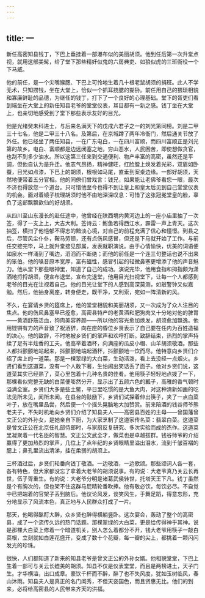 ```yaml
---
---
---
```

title: 一
---




新任高密知县钱丁，下巴上垂挂着一部瀑布似的美丽胡须。他到任后第一次升堂点视，就用这部美髯，给了堂下那些精奸似鬼的六房典吏、如狼似虎的三班衙役一个下马威。

他的前任，是一个尖嘴猴腮、下巴上可怜地生着几十根老鼠胡须的捐班。此人不学无术，只知捞钱，坐在大堂上，恰似一个抓耳挠腮的猢狲。前任用自己的猥琐相貌和寡廉鲜耻的品德，为继任的钱丁，打下了一个良好的心理基础。堂下的胥吏们看到端坐在大堂上的新任知县老爷的堂堂仪表，耳目都有一新之感。钱丁坐在大堂上，也亲切地感受到了堂下那些表示友好的目光。

他是光绪癸未科进士，与后来名满天下的戊戌六君子之一的刘光第同榜。刘是二甲三十七名，他是二甲三十八名。及第后，在京城蹲了两年冷衙门，然后通关节放了外任。他已经坐了两任知县，一在广东电白，一在四川富顺，而四川富顺正是刘光第的故乡。电白、富顺都是边远闭塞之地，穷山恶水，人民困苦，即使想做贪官，也刮不到多少油水。所以这第三任来到交通便利、物产丰富的高密，虽然还是平调，但他自认为是升迁。他志气昂扬，精神健旺，红脸膛上焕发着光彩，双眉如卧蚕，目光如点漆，下巴上的胡须，根根如马尾，直垂到案桌边缘。一部好胡须，天然地便带着五分官相。他的同僚们曾戏言：钱兄，如果能让老佛爷看您一眼，最次不济也得放您一个道台。只可惜他至今也得不到让皇上和皇太后见到自己堂堂仪表的机会。面对着镜子梳理胡须时他不由地深深叹息：可惜了这张冠冕堂皇的脸，辜负了这部飘飘欲仙的好胡须。

从四川至山东漫长的赴任途中，他曾经在陕西境内黄河边上的一座小庙里抽了一次签，得了一支上上，大吉大利。签诗云：鲋鱼若得西江水，霹雷一声上青天。这次抽签，横扫了他悒郁不得志的黯淡心境，对自己的前程充满了信心和憧憬。到县之后，尽管风尘仆仆，鞍马劳顿，还有点伤风感冒，但还是下马就开始了工作。与前任交接完毕，马上就升堂接见部属，发表就职演说。由于心情愉快，优美的词语便如泉水一样涌到了嘴边，滔滔而不断绝；而他的前任是一个连三句整话也说不出来的笨伯。他的嗓音原本宽厚，富有磁性，感冒引起的轻微鼻塞更增添了他的声音魅力。他从堂下那些眼神里，知道了自己的成功。演说完毕，他用食指和拇指颇为潇洒地捋捋胡须，便宣布退堂。宣布完退堂，他用目光扫视堂下，让每一个人都感到老爷的目光在注视着自己。他的目光让堂下的人感到高深莫测，如敲警钟又似嘉勉。然后，他抽身离座，转身便走，既干净，又利索，宛如一阵清新的风。

不久，在宴请乡贤的筵席上，他的堂堂相貌和美丽胡须，又一次成为了众人注目的焦点。他的伤风鼻塞早已痊愈，高密县特产的老黄酒和肥狗肉又十分地对他的脾胃——黄酒舒筋活血，狗肉美容养颜——所以他的容光愈加焕发，胡须愈加飘逸。他用铿锵有力的声音致了祝酒辞，向在座的昏位乡贤表示了自己要在任内为百姓造福的决心。他的致辞，不时地被乡贤们的掌声和欢呼打断。致辞结束，热烈的掌声持续了足有半炷香的工夫。他高举着酒杯，向满座的瓜皮小帽、山羊胡须敬酒。那些人都抖颤颤地站起来，抖颤颤地端起酒杯，抖颤颤地一饮而尽。他特意向乡贤们介绍了席上的一道菜。那是一棵翠绿的大白菜，生动活泼，看上去没经一点烟火。乡贤们看到这道菜，没有一个人敢下著，生怕闹出笑话丢了面子。他对乡贤们说，这道菜其实已经熟了，菜心里包着十几种名贵的佳肴。他用筷子轻轻地点拨了一下，那棵看似完整无缺的白菜便嘭然分开，显示出了五颜六色的瓤子，高雅的香气顿时溢满全室。乡贤们大多是些土鳖，平日里吃惯的是大鱼大肉，对这种清新如画的吃法见所未见，闻所未闻。在县台的鼓励下，乡贤们试探着伸出筷子，夹了一点白菜叶子，放在嘴里品尝，然后便一个个摇头晃脑地大加赞赏。前来陪酒的钱谷师爷熊老夫子，不失时机地向乡贤们介绍了知县夫人——高密县百姓的主母——曾国藩曾文正公的外孙女，是她亲自下厨，为大家烹制了这道家传名菜：翡翠白菜。这道菜是曾文正公在北京任礼部侍郎时，与家厨反复研究、多次实验而成的杰作。这道菜里凝聚着一代名臣的智慧。文正公文武全才，做菜也是卓越拔群。钱谷师爷的介绍赢得了更加热烈的掌声，几位上了点年纪的乡贤眼睛里溢出泪水，流到千皱百褶的腮上；鼻孔里流出清涕，挂在柔弱的胡须上。

三杯酒过后，乡贤们轮番向钱丁敬酒。一边敬酒，一边歌颂。那些颂词人各一套，各有特色，但大家都没忘了拿着大老爷的胡须说事。有的说：大老爷真乃关云长再世，伍子胥重生。有的说：大老爷分明是诸葛武侯转世，托塔天王下凡。钱丁虽然是个有胸次的，但也架不住这群马屁精轮番吹捧。他有敬必饮，每饮必尽。不自觉中已把端着的官架子丢到脑后。他议论风发，谈笑风生，手舞足蹈，得意忘形，充分地显示了风流本色，真正地与人民群众打成了一片。

那天，他喝得酩酊大醉，众乡贤也醉得横躺竖卧。这次宴会，轰动了整个的高密县，成了一个流传久远的热门话题。那棵翠绿的大白菜，更是给传得神乎其神。说是那棵大白菜上修着一个暗道机关，别人怎么着都分不开，钱大老爷用筷子一敲白菜根，立刻就如白莲花盛开，变成了数十个花瓣，每一瓣的尖上，都挑着一颗闪闪发光的珍珠。

很快，人们都知道了新来的知县老爷是曾文正公的外孙女婿。他相貌堂堂，下巴上生着一部可与关云长媲美的胡须。知县不仅是仪表堂堂，而且是两榜进土，天子门生。才华横溢，出口成章。豪饮千杯而不醉，醉了也不失风度，犹如玉树临风，春山沐雨。知县夫人是真正的名门闺秀，不但天姿国色，而且贤惠无比。他们的到来，必将给高密县的人民带来齐天的洪福。